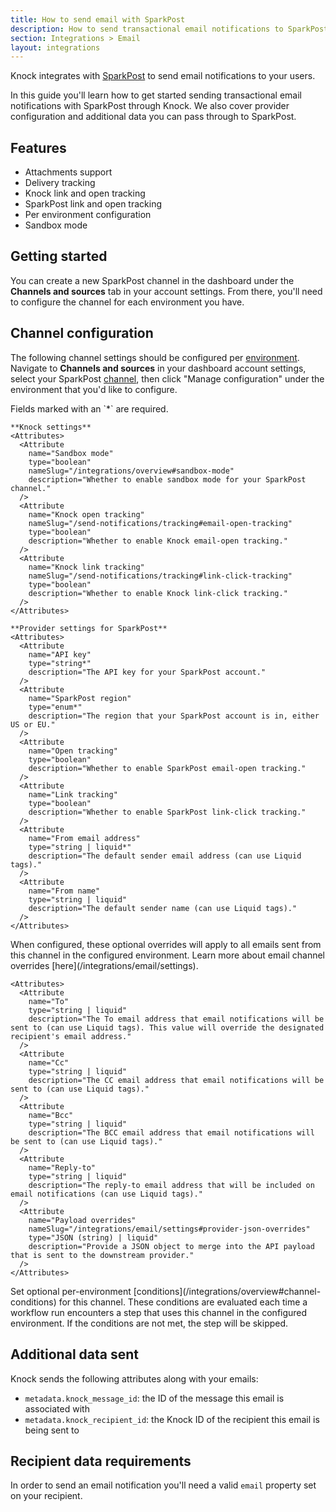 ```yaml
---
title: How to send email with SparkPost
description: How to send transactional email notifications to SparkPost with Knock.
section: Integrations > Email
layout: integrations
---
```


Knock integrates with <a href="https://support.sparkpost.com/docs/getting-started/getting-started-sparkpost" target="_blank">SparkPost</a> to send email notifications to your users.

In this guide you'll learn how to get started sending transactional email notifications with SparkPost through Knock. We also cover provider configuration and additional data you can pass through to SparkPost.

## Features

- Attachments support
- Delivery tracking
- Knock link and open tracking
- SparkPost link and open tracking
- Per environment configuration
- Sandbox mode

## Getting started

You can create a new SparkPost channel in the dashboard under the **Channels and sources** tab in your account settings. From there, you'll need to configure the channel for each environment you have.

## Channel configuration

The following channel settings should be configured per [environment](/concepts/environments). Navigate to **Channels and sources** in your dashboard account settings, select your SparkPost [channel](/concepts/channels), then click "Manage configuration" under the environment that you'd like to configure.

<AccordionGroup>
  <Accordion title="Settings">
    Fields marked with an `*` are required.
    
    **Knock settings**
    <Attributes>
      <Attribute
        name="Sandbox mode"
        type="boolean"
        nameSlug="/integrations/overview#sandbox-mode"
        description="Whether to enable sandbox mode for your SparkPost channel."
      />
      <Attribute
        name="Knock open tracking"
        nameSlug="/send-notifications/tracking#email-open-tracking"
        type="boolean"
        description="Whether to enable Knock email-open tracking."
      />
      <Attribute
        name="Knock link tracking"
        nameSlug="/send-notifications/tracking#link-click-tracking"
        type="boolean"
        description="Whether to enable Knock link-click tracking."
      />
    </Attributes>

    **Provider settings for SparkPost**
    <Attributes>
      <Attribute
        name="API key"
        type="string*"
        description="The API key for your SparkPost account."
      />
      <Attribute
        name="SparkPost region"
        type="enum*"
        description="The region that your SparkPost account is in, either US or EU."
      />
      <Attribute
        name="Open tracking"
        type="boolean"
        description="Whether to enable SparkPost email-open tracking."
      />
      <Attribute
        name="Link tracking"
        type="boolean"
        description="Whether to enable SparkPost link-click tracking."
      />
      <Attribute
        name="From email address"
        type="string | liquid*"
        description="The default sender email address (can use Liquid tags)."
      />
      <Attribute
        name="From name"
        type="string | liquid"
        description="The default sender name (can use Liquid tags)."
      />
    </Attributes>

  </Accordion>
  <Accordion title="Overrides">
    When configured, these optional overrides will apply to all emails sent from this channel in the configured environment. Learn more about email channel overrides [here](/integrations/email/settings).
    
    <Attributes>
      <Attribute
        name="To"
        type="string | liquid"
        description="The To email address that email notifications will be sent to (can use Liquid tags). This value will override the designated recipient's email address."
      />
      <Attribute
        name="Cc"
        type="string | liquid"
        description="The CC email address that email notifications will be sent to (can use Liquid tags)."
      />
      <Attribute
        name="Bcc"
        type="string | liquid"
        description="The BCC email address that email notifications will be sent to (can use Liquid tags)."
      />
      <Attribute
        name="Reply-to"
        type="string | liquid"
        description="The reply-to email address that will be included on email notifications (can use Liquid tags)."
      />
      <Attribute
        name="Payload overrides"
        nameSlug="/integrations/email/settings#provider-json-overrides"
        type="JSON (string) | liquid"
        description="Provide a JSON object to merge into the API payload that is sent to the downstream provider."
      />
    </Attributes>
  </Accordion>
  <Accordion title="Conditions">
    Set optional per-environment [conditions](/integrations/overview#channel-conditions) for this channel. These conditions are evaluated each time a workflow run encounters a step that uses this channel in the configured environment. If the conditions are not met, the step will be skipped.
  </Accordion>
</AccordionGroup>

## Additional data sent

Knock sends the following attributes along with your emails:

- `metadata.knock_message_id`: the ID of the message this email is associated with
- `metadata.knock_recipient_id`: the Knock ID of the recipient this email is being sent to

## Recipient data requirements

In order to send an email notification you'll need a valid `email` property set on your recipient.
